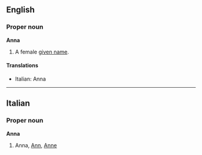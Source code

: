 ==English==
===Proper noun===
'''Anna'''

#A female [[given name]].

====Translations====
*Italian: Anna

----
==Italian==
===Proper noun===
'''Anna'''

#Anna, [[Ann]], [[Anne]]